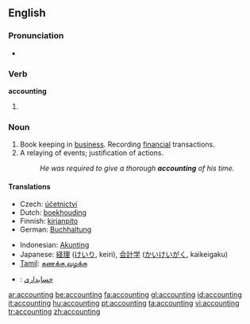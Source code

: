 ==English==

===Pronunciation===
* {{IPA|/əˈkaʊntɪŋ/}}

===Verb===
'''accounting'''

# {{present participle of|account}}

===Noun===
{{wikipedia}}
{{en-noun|-}}

# Book keeping in [[business]].  Recording [[financial]] transactions.
# A relaying of events; justification of actions.
#: ''He was required to give a thorough '''accounting''' of his time.''

====Translations====
{{trans-top|book keeping in business}}
* Czech: [[účetnictví]] {{n}}
* Dutch: [[boekhouding]] {{f}}
* Finnish: [[kirjanpito]]
* German: [[Buchhaltung]] {{f}}
{{trans-mid}}
* Indonesian: [[Akunting]]
* Japanese: [[経理]] ([[けいり]], keiri), [[会計学]] ([[かいけいがく]], kaikeigaku)
* [[Tamil]]: [[கணக்கு வழக்கு]]
{{trans-bottom}}

{{checktrans}}
* {{ttbc|Persian}}: [[حسابداری]]

[[ar:accounting]]
[[be:accounting]]
[[fa:accounting]]
[[gl:accounting]]
[[id:accounting]]
[[it:accounting]]
[[hu:accounting]]
[[pt:accounting]]
[[ta:accounting]]
[[vi:accounting]]
[[tr:accounting]]
[[zh:accounting]]